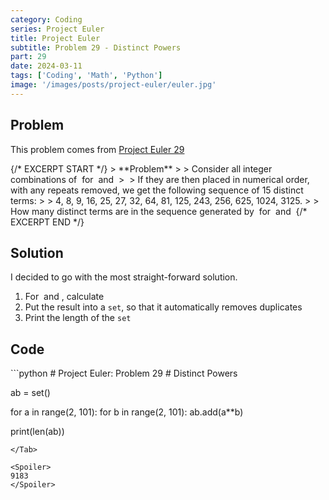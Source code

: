 ```yaml
---
category: Coding
series: Project Euler
title: Project Euler
subtitle: Problem 29 - Distinct Powers
part: 29
date: 2024-03-11
tags: ['Coding', 'Math', 'Python']
image: '/images/posts/project-euler/euler.jpg'
---
```



## Problem

This problem comes from [Project Euler 29](https://projecteuler.net/problem=29)

<div class="max-md:hidden">
{/* EXCERPT START */}
> **Problem**
> 
> Consider all integer combinations of <Math eqn="a^b" /> for <Math eqn="2 \leq a \leq 5" /> and <Math eqn="2 \leq b \leq 5" />
> <Math inline="false" eqn="\begin{matrix} 2^2=4, &2^3=8, &2^4=16, &2^5=32\\ 3^2=9, &3^3=27, &3^4=81, &3^5=243\\ 4^2=16, &4^3=64, &4^4=256, &4^5=1024\\ 5^2=25, &5^3=125, &5^4=625, &5^5=3125 \end{matrix}" />
> If they are then placed in numerical order, with any repeats removed, we get the following sequence of 15 distinct terms:
>
> 4, 8, 9, 16, 25, 27, 32, 64, 81, 125, 243, 256, 625, 1024, 3125.
>
> How many distinct terms are in the sequence generated by <Math eqn="a^b" /> for <Math eqn="2 \leq a \leq 100" /> and <Math eqn="2 \leq b \leq 100" />
{/* EXCERPT END */}
</div>

## Solution
I decided to go with the most straight-forward solution.
1. For <Math eqn="2 \leq a \leq 100" /> and <Math eqn="2 \leq b \leq 100" />, calculate <Math eqn="a^b" />
2. Put the result into a `set`, so that it automatically removes duplicates
3. Print the length of the `set`

## Code
<Tab url="https://github.com/zlaast/Project-Euler/blob/main/Problems-Python/problem29.py" tab="problem29.py">
```python
# Project Euler: Problem 29
# Distinct Powers

ab = set()

for a in range(2, 101):
    for b in range(2, 101):
        ab.add(a**b)

print(len(ab))
```
</Tab>

<Spoiler>
9183
</Spoiler>
